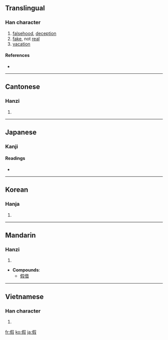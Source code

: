 {{also|仮}}
==Translingual==

===Han character===
{{Han char|rn=9|rad=人|as=09|sn=11|four=2724<sub>7</sub>|canj=人口尸水 (ORSE)}}

# [[falsehood]], [[deception]]
# [[fake]], not [[real]]
# [[vacation]]

====References====
* {{Han ref|kx=0110.030|dkj=00835|dj=0233.160|hdz=10196.020|uh=5047|ud=20551|bh=B0B2|bd=45234}}

----

==Cantonese==

===Hanzi===
{{yue-hanzi|jyut=|y=ga2, ga3}}

# {{defn|Cantonese|sort=人09}}

----

==Japanese==

===Kanji===
{{ja-kanji|grade=|rs=人09}}

====Readings====
* {{ja-readings|on=[[か]] (ka), [[け]] (ke)|kun=[[かり]] (kari)}}

----

==Korean==

===Hanja===
{{ko-hanja|hangeul=[[가]], [[하]]|rv=ga, ha|mr=ka, ha}}

# {{defn|Korean|sort=人09}}

----

==Mandarin==

===Hanzi===
{{cmn-hanzi|pin=[[jiǎ]] ([[jia3]])|wg=chia<sup>3</sup>}}

# {{defn|Mandarin|sort=人09}}

* '''Compounds''':
** [[假借]]

----

==Vietnamese==

===Han character===
{{vi-hantu|[[giả]], [[giá]], [[hạ]]|rs=人09}}

# {{defn|Vietnamese|sort=人09}}

[[fr:假]]
[[ko:假]]
[[ja:假]]